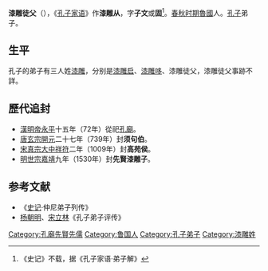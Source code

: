 '''漆雕徒父'''（{{bd|？||？|catIdx=Q}}），《[[孔子家语|孔子家语]]》作'''漆雕从'''，字'''子文'''或'''固'''<ref>《史记》不载，据《孔子家语·弟子解》</ref>。[[春秋时期|春秋时期]][[魯國|魯國]]人。[[孔子|孔子]]弟子。

==生平==
孔子的弟子有三人姓[[漆雕姓|漆雕]]，分别是[[漆雕启|漆雕启]]、[[漆雕哆|漆雕哆]]、漆雕徒父，漆雕徒父事跡不詳。 

==歷代追封==
*[[東漢|漢]][[漢明帝|明帝]][[永平_(東漢)|永平]]十五年（72年）從祀[[孔廟|孔廟]]。
*[[唐朝|唐]][[唐玄宗|玄宗]][[開元|開元]]二十七年（739年）封'''须句伯'''。
*[[北宋|宋]][[宋真宗|真宗]][[大中祥符|大中祥符]]二年（1009年）封'''高苑侯'''。
*[[明朝|明]][[明世宗|世宗]][[嘉靖|嘉靖]]九年（1530年）封'''先賢漆雕子'''。

==参考文献==
*《[[史记|史记]]·仲尼弟子列传》      
*[[杨朝明|杨朝明]]、[[宋立林|宋立林]]《孔子弟子评传》
{{孔子弟子}}
[[Category:孔廟先賢先儒|Category:孔廟先賢先儒]]
[[Category:鲁国人|Category:鲁国人]]
[[Category:孔子弟子|Category:孔子弟子]]
[[Category:漆雕姓|Category:漆雕姓]]